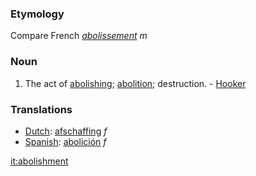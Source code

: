 ===Etymology===
Compare French ''[[abolissement]]'' ''m''
===Noun===
#The act of [[abolishing]]; [[abolition]]; destruction. - [[Hooker]]
===Translations===
*[[Dutch]]: [[afschaffing]] ''f''
*[[Spanish]]: [[abolición]] ''f''

[[it:abolishment]]